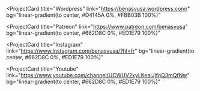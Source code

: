 <ProjectCard
  title="Wordpress"
  link="https://benasvusa.wordpress.com/"
  bg="linear-gradient(to center, #D4145A 0%, #FBB03B 100%)"
>

</ProjectCard>

<ProjectCard
  title="Patreon"
  link="https://www.patreon.com/benasvusa"
  bg="linear-gradient(to center, #662D8C 0%, #ED1E79 100%)"
>
</ProjectCard>

<ProjectCard
  title="Instagram"
  link="https://www.instagram.com/benasvusa/?hl=fr"
  bg="linear-gradient(to center, #662D8C 0%, #ED1E79 100%)"
>
</ProjectCard>

<ProjectCard
  title="Youtube"
  link="https://www.youtube.com/channel/UCWUV2xyLKeaiJjfqQ3mQfNw"
  bg="linear-gradient(to center, #662D8C 0%, #ED1E79 100%)"
>
</ProjectCard>
